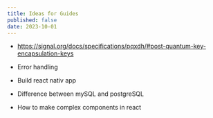 ```yaml
---
title: Ideas for Guides
published: false
date: 2023-10-01
---
```



- https://signal.org/docs/specifications/pqxdh/#post-quantum-key-encapsulation-keys

- Error handling

- Build react nativ app

- Difference between mySQL and postgreSQL

- How to make complex components in react